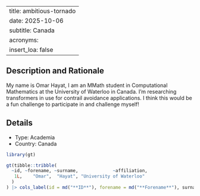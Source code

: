 
---
title: ambitious-tornado
date: 2025-10-06
subtitle: Canada
acronyms:
  insert_loa: false
---

## Description and Rationale

My name is Omar Hayat, I am an MMath student in Computational Mathematics at the University of Waterloo in Canada. I'm researching transformers in use for contrail avoidance applications. I think this would be a fun challenge to participate in and challenge myself!

## Details

* Type: Academia
* Country: Canada

```r
library(gt)

gt(tibble::tribble(
  ~id, ~forename, ~surname,             ~affiliation,
   1L,    "Omar",  "Hayat", "University of Waterloo"
  )
) |> cols_label(id = md("**ID**"), forename = md("**Forename**"), surname ~ md("**Surname**"), affiliation ~ md("**Affiliation**"))
```
